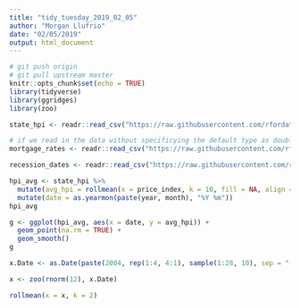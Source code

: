 ```yaml
---
title: "tidy_tuesday_2019_02_05"
author: "Morgan Llufrio"
date: "02/05/2019"
output: html_document
---
```


```r
# git push origin
# git pull upstream master 
knitr::opts_chunk$set(echo = TRUE)
library(tidyverse)
library(ggridges)
library(zoo)
```

```r
state_hpi <- readr::read_csv("https://raw.githubusercontent.com/rfordatascience/tidytuesday/master/data/2019/2019-02-05/state_hpi.csv")

# if we read in the data without specificying the default type as double, than it assumes it is a boolean for some reason
mortgage_rates <- readr::read_csv("https://raw.githubusercontent.com/rfordatascience/tidytuesday/master/data/2019/2019-02-05/mortgage.csv", col_types = cols(date = col_date(), .default = col_double()))

recession_dates <- readr::read_csv("https://raw.githubusercontent.com/rfordatascience/tidytuesday/master/data/2019/2019-02-05/recessions.csv")

```


```r
hpi_avg <- state_hpi %>% 
  mutate(avg_hpi = rollmean(x = price_index, k = 10, fill = NA, align = "right")) %>% 
  mutate(date = as.yearmon(paste(year, month), "%Y %m"))
hpi_avg

g <- ggplot(hpi_avg, aes(x = date, y = avg_hpi)) +
  geom_point(na.rm = TRUE) +
  geom_smooth()
g
```

```r
x.Date <- as.Date(paste(2004, rep(1:4, 4:1), sample(1:28, 10), sep = "-"))

x <- zoo(rnorm(12), x.Date)

rollmean(x = x, k = 2)
```

















